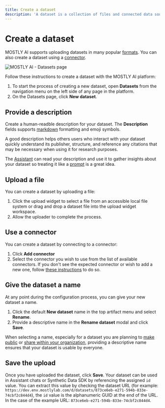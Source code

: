 ```yaml
---
title: Create a dataset
description: 'A dataset is a collection of files and connected data sources grouped together. These instructions walk you through the process of creating a new dataset.'
---
```


# Create a dataset

MOSTLY AI supports uploading datasets in many popular [formats](./prepare-data.mdx). You can also create a dataset using a [connector](../connectors.mdx).

<Image src="/docimages/datasets/001-datasets-new-dataset.webp" alt="MOSTLY AI - Datasets page" width={800} height={300} />

Follow these instructions to create a dataset with the MOSTLY AI platform:

1. To start the process of creating a new dataset, open **Datasets** from the navigation menu on the left side of any page in the platform.
2. On the Datasets page, click **New dataset**.

## Provide a description

Create a human-readble description for your dataset. The **Description** fields supports [markdown](https://commonmark.org/help/) formatting and emoji symbols.

A good description helps others users who interact with your dataset quickly understand its publisher, structure, and reference any citations that may be necessary when using it for research purposes.

The [Assistant](../assisatnt.mdx) can read your description and use it to gather insights about your dataset so treating it like a [prompt](../assistant/prompt-examples.mdx) is a great idea.

## Upload a file

You can create a dataset by uploading a file:

1. Click the upload widget to select a file from an accessible local file system or drag and drop a dataset file into the upload widget workspace.
2. Allow the uploader to complete the process.

## Use a connector

You can create a dataset by connecting to a connector:

1. Click **Add connector**
2. Select the connector you wish to use from the list of available connectors. If you don't see the expected connector or wish to add a new one, follow [these instructions](../connectors/create.mdx) to do so.

## Give the dataset a name

At any point during the configuration process, you can give your new dataset a name.

1. Click the default **New dataset** name in the top artifact menu and select **Rename**.
2. Provide a descriptive name in the **Rename dataset** modal and click **Save**.

When selecting a name, especially for a dataset you are planning to [make public](../public-private-resources.mdx) or [share within your organization](../organizations/manage-resources.mdx), providing a descriptive name ensures that your dataset is usable by everyone.

## Save the upload

Once you have uploaded the dataset, click **Save**. Your dataset can be used in Assistant chats or Synthetic Data SDK by referencing the assigned `id` value. You can extract this value by checking the dataset URL (for example: `https://dev.env.mostlylab.com/d/datasets/873ce6eb-e271-594b-833e-74cbf2c844d4`), the `id` value is the alphanumeric GUID at the end of the URL. In the case of the example URL: `873ce6eb-e271-594b-833e-74cbf2c844d4`.
